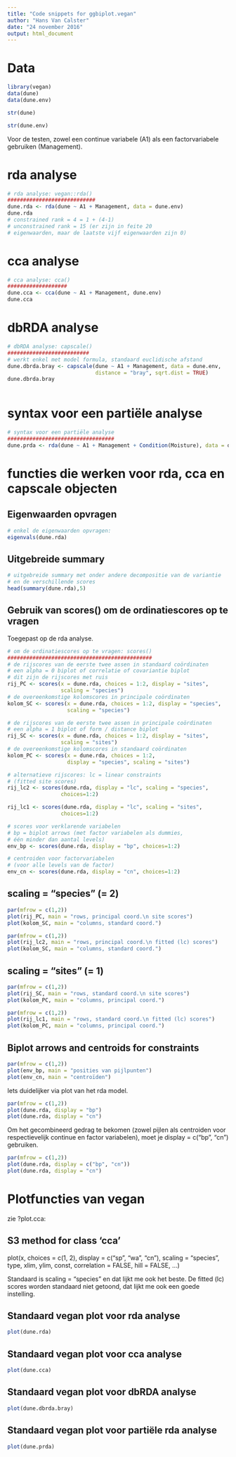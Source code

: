 ---
title: "Code snippets for ggbiplot.vegan"
author: "Hans Van Calster"
date: "24 november 2016"
output: html_document
---

# Data

```{r}
library(vegan)
data(dune)
data(dune.env)
```

```{r}
str(dune)
```



```{r}
str(dune.env)
```

Voor de testen, zowel een continue variabele (A1) als een factorvariabele gebruiken (Management).

# rda analyse

```{r}
# rda analyse: vegan::rda() 
############################
dune.rda <- rda(dune ~ A1 + Management, data = dune.env) 
dune.rda 
# constrained rank = 4 = 1 + (4-1)
# unconstrained rank = 15 (er zijn in feite 20
# eigenwaarden, maar de laatste vijf eigenwaarden zijn 0)

```

# cca analyse

```{r}
# cca analyse: cca()
###################
dune.cca <- cca(dune ~ A1 + Management, dune.env)
dune.cca

```

# dbRDA analyse

```{r}
# dbRDA analyse: capscale() 
##########################
# werkt enkel met model formula, standaard euclidische afstand
dune.dbrda.bray <- capscale(dune ~ A1 + Management, data = dune.env,
                            distance = "bray", sqrt.dist = TRUE) 
dune.dbrda.bray



```

# syntax voor een partiële analyse

```{r}
# syntax voor een partiële analyse
##################################
dune.prda <- rda(dune ~ A1 + Management + Condition(Moisture), data = dune.env)

```


# functies die werken voor rda, cca en capscale objecten


## Eigenwaarden opvragen

```{r}
# enkel de eigenwaarden opvragen:
eigenvals(dune.rda) 
```

## Uitgebreide summary

```{r}
# uitgebreide summary met onder andere decompositie van de variantie
# en de verschillende scores
head(summary(dune.rda),5)
```

## Gebruik van scores() om de ordinatiescores op te vragen

Toegepast op de rda analyse.

```{r}
# om de ordinatiescores op te vragen: scores()
##############################################
# de rijscores van de eerste twee assen in standaard coördinaten 
# een alpha = 0 biplot of correlatie of covariantie biplot
# dit zijn de rijscores met ruis
rij_PC <- scores(x = dune.rda, choices = 1:2, display = "sites", 
                 scaling = "species")
# de overeenkomstige kolomscores in principale coördinaten
kolom_SC <- scores(x = dune.rda, choices = 1:2, display = "species", 
                   scaling = "species")

# de rijscores van de eerste twee assen in principale coördinaten
# een alpha = 1 biplot of form / distance biplot
rij_SC <- scores(x = dune.rda, choices = 1:2, display = "sites", 
                 scaling = "sites")
# de overeenkomstige kolomscores in standaard coördinaten
kolom_PC <- scores(x = dune.rda, choices = 1:2,
                   display = "species", scaling = "sites")

# alternatieve rijscores: lc = linear constraints 
# (fitted site scores)
rij_lc2 <- scores(dune.rda, display = "lc", scaling = "species", 
                 choices=1:2)

rij_lc1 <- scores(dune.rda, display = "lc", scaling = "sites", 
                 choices=1:2)

# scores voor verklarende variabelen
# bp = biplot arrows (met factor variabelen als dummies, 
# één minder dan aantal levels)
env_bp <- scores(dune.rda, display = "bp", choices=1:2)

# centroiden voor factorvariabelen 
# (voor alle levels van de factor)
env_cn <- scores(dune.rda, display = "cn", choices=1:2)
```

## scaling = "species" (= 2)

```{r}
par(mfrow = c(1,2))
plot(rij_PC, main = "rows, principal coord.\n site scores")
plot(kolom_SC, main = "columns, standard coord.")
```


```{r}
par(mfrow = c(1,2))
plot(rij_lc2, main = "rows, principal coord.\n fitted (lc) scores")
plot(kolom_SC, main = "columns, standard coord.")
```


## scaling = "sites" (= 1)

```{r}
par(mfrow = c(1,2))
plot(rij_SC, main = "rows, standard coord.\n site scores")
plot(kolom_PC, main = "columns, principal coord.")
```

```{r}
par(mfrow = c(1,2))
plot(rij_lc1, main = "rows, standard coord.\n fitted (lc) scores")
plot(kolom_PC, main = "columns, principal coord.")
```

## Biplot arrows and centroids for constraints

```{r}
par(mfrow = c(1,2))
plot(env_bp, main = "posities van pijlpunten")
plot(env_cn, main = "centroïden")
```

Iets duidelijker via plot van het rda model.

```{r}
par(mfrow = c(1,2))
plot(dune.rda, display = "bp")
plot(dune.rda, display = "cn")
```

Om het gecombineerd gedrag te bekomen (zowel pijlen als centroiden voor respectievelijk continue en factor variabelen), moet je display = c("bp", "cn") gebruiken.

```{r}
par(mfrow = c(1,2))
plot(dune.rda, display = c("bp", "cn"))
plot(dune.rda, display = "cn")
```





# Plotfuncties van vegan

zie ?plot.cca:

## S3 method for class 'cca'
plot(x, choices = c(1, 2), display = c("sp", "wa", "cn"),
     scaling = "species", type, xlim, ylim, const,
     correlation = FALSE, hill = FALSE, ...)
     
Standaard is scaling = "species" en dat lijkt me ook het beste. De fitted (lc) scores worden standaard niet getoond, dat lijkt me ook een goede instelling.
     
## Standaard vegan plot voor rda analyse

```{r}
plot(dune.rda)
```
## Standaard vegan plot voor cca analyse


```{r}
plot(dune.cca)
```
## Standaard vegan plot voor dbRDA analyse
```{r}
plot(dune.dbrda.bray)
```
## Standaard vegan plot voor partiële rda analyse

```{r}
plot(dune.prda)
```



